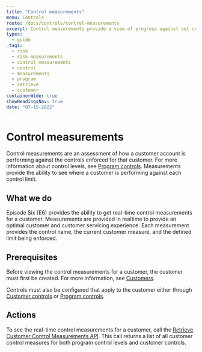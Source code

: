 ```yaml
---
title: "Control measurements"
menu: Controls
route: /docs/controls/control-measurements
excerpt: Control measurements provide a view of progress against set controls thresholds.
types: 
  - guide
_tags:
  - risk
  - risk measurements
  - control measurements
  - control
  - measurements
  - program
  - retrieve
  - customer
containerWide: true
showHeadingsNav: true
date: "07-15-2022"
---
```


# Control measurements

Control measurements are an assessment of how a customer account is performing against the controls enforced for that customer. For more information about control levels, see [Program controls](/docs/controls/program-controls). Measurements provide the ability to see where a customer is performing against each control limit.

## What we do

Episode Six (E6) provides the ability to get real-time control measurements for a customer. Measurements are provided in realtime to provide an optimal customer and customer servicing experience. Each measurement provides the control name, the current customer measure, and the defined limit being enforced.

## Prerequisites

Before viewing the control measurements for a customer, the customer must first be created. For more information, see [Customers](/docs/customers/customers).

Controls must also be configured that apply to the customer either through [Customer controls](/docs/controls/customer-controls) or [Program controls](/docs/controls/program-controls).

## Actions

To see the real-time control measurements for a customer, call the [Retrieve Customer Control Measurements API](/tech-specs/controls/measures-and-alerts/api?#operation/net.e6tech.h3.middletier.api.v1.partner.customer.CustomerAPI_getTransactionAlerts_GET). This call returns a list of all customer control measures for both program control levels and customer controls.
